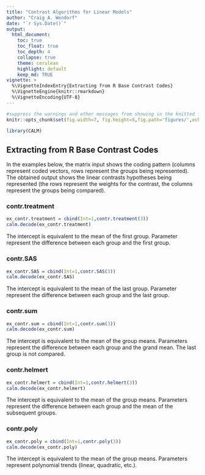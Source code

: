 ```yaml
---
title: "Contrast Algorithms for Linear Models"
author: "Craig A. Wendorf"
date: "`r Sys.Date()`"
output:
  html_document:
    toc: true
    toc_float: true
    toc_depth: 4
    collapse: true
    theme: cerulean
    highlight: default
    keep_md: TRUE
vignette: >
  %\VignetteIndexEntry{Extracting from R Base Contrast Codes}
  %\VignetteEngine{knitr::rmarkdown}
  %\VignetteEncoding{UTF-8}
---
```


```r
#suppress the warnings and other messages from showing in the knitted file.
knitr::opts_chunk$set(fig.width=7, fig.height=5,fig.path='figures/',echo=TRUE,warning=FALSE,message=FALSE)
```

```r
library(CALM)
```

## Extracting from R Base Contrast Codes

In the examples below, the matrix input shows the coding pattern (columns represent coded vectors, rows represent the groups being represented). The obtained output shows the linear contrasts hypotheses being represented (the rows represent the weights for the contrast, the columns represent the groups being compared).

### contr.treatment

```r
ex_contr.treatment = cbind(Int=1,contr.treatment(3))
calm.decode(ex_contr.treatment)
```

The intercept is equivalent to the mean of the first group. Parameter represent the difference between each group and the first group. 

### contr.SAS

```r
ex_contr.SAS = cbind(Int=1,contr.SAS(3))
calm.decode(ex_contr.SAS)
```

The intercept is equivalent to the mean of the last group. Parameter represent the difference between each group and the last group.

### contr.sum

```r
ex_contr.sum = cbind(Int=1,contr.sum(3))
calm.decode(ex_contr.sum)
```

The intercept is equivalent to the mean of the group means. Parameters represent the difference between each group and the grand mean. The last group is not compared.

### contr.helmert

```r
ex_contr.helmert = cbind(Int=1,contr.helmert(3))
calm.decode(ex_contr.helmert)
```

The intercept is equivalent to the mean of the group means. Parameters represent the difference between each group and the mean of the subsequent groups. 

### contr.poly

```r
ex_contr.poly = cbind(Int=1,contr.poly(3))
calm.decode(ex_contr.poly)
```

The intercept is equivalent to the mean of the group means. Parameters represent polynomial trends (linear, quadratic, etc.).
